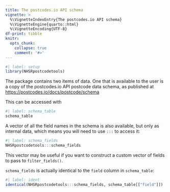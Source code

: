 ```yaml
---
title: The postcodes.io API schema
vignette: >
  %\VignetteIndexEntry{The postcodes.io API schema}
  %\VignetteEngine{quarto::html}
  %\VignetteEncoding{UTF-8}
df-print: tibble
knitr:
  opts_chunk:
    collapse: true
    comment: '#>'
---
```


```r
#| label: setup
library(NHSRpostcodetools)
```

The package contains two items of data.
One that is available to the user is a copy of the postcodes.io API postcode
data schema, as published at [https://postcodes.io/docs/postcode/schema][sch]

[sch]: https://postcodes.io/docs/postcode/schema

This can be accessed with

```r
#| label: schema_table
schema_table
```


A vector of all the field names in the schema is also available, but only as
internal data, which means you will need to use `:::` to access it:

```r
#| label: schema_fields
NHSRpostcodetools:::schema_fields
```

This vector may be useful if you want to construct a custom vector of fields
to pass to `filter_fields()`.

`schema_fields` is actually identical to the `field` column in `schema_table`:

```r
#| label: ident
identical(NHSRpostcodetools:::schema_fields, schema_table[["field"]])
```
